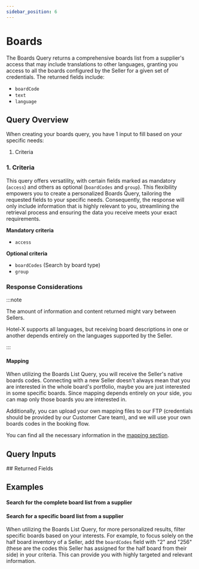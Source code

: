 ```yaml
---
sidebar_position: 6
---
```



























































# Boards

The Boards Query returns a comprehensive boards list from a supplier's access that may include translations to other languages, granting you access to all the boards configured by the Seller for a given set of credentials. The returned fields include:

* `boardCode`
* `text`
* `language`


## Query Overview

When creating your boards query, you have 1 input to fill based on your specific needs:

1. Criteria


### 1. Criteria   

This query offers versatility, with certain fields marked as mandatory (`access`) and others as optional (`boardCodes` and `group`). This flexibility empowers you to create a personalized Boards Query, tailoring the requested fields to your specific needs. Consequently, the response will only include information that is highly relevant to you, streamlining the retrieval process and ensuring the data you receive meets your exact requirements.

**Mandatory criteria**
* `access`

**Optional criteria**
* `boardCodes` (Search by board type)
* `group`


### Response Considerations

:::note

The amount of information and content returned might vary between Sellers.

Hotel-X supports all languages, but receiving board descriptions in one or another depends entirely on the languages supported by the Seller.

:::

#### Mapping

When utilizing the Boards List Query, you will receive the Seller's native boards codes. Connecting with a new Seller doesn't always mean that you are interested in the whole board's portfolio, maybe you are just interested in some specific boards. Since mapping depends entirely on your side, you can map only those boards you are interested in.

Additionally, you can upload your own mapping files to our FTP (credentials should be provided by our Customer Care team), and we will use your own boards codes in the booking flow.

You can find all the necessary information in the [mapping section](../plugins/mapping.mdx).


## Query Inputs

<HotelXBoardQueryInput />
## Returned Fields

<BoardConnection />


## Examples

#### Search for the complete board list from a supplier

<GraphqlSample query={boardsQuery} variables={boardsVariables} />


#### Search for a specific board list from a supplier

When utilizing the Boards List Query, for more personalized results, filter specific boards based on your interests. For example, to focus solely on the half board inventory of a Seller, add the `boardCodes` field with "2" and "256" (these are the codes this Seller has assigned for the half board from their side) in your criteria. This can provide you with highly targeted and relevant information.

<GraphqlSample query={boardsQuery} variables={boardsByBoardCodeVariables} />